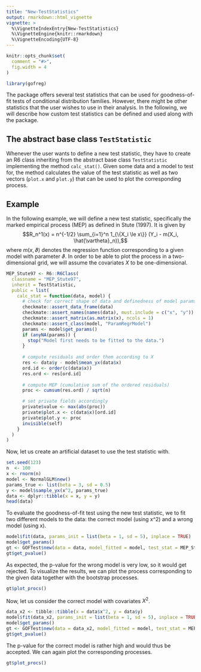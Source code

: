 ```yaml
---
title: "New-TestStatistics"
output: rmarkdown::html_vignette
vignette: >
  %\VignetteIndexEntry{New-TestStatistics}
  %\VignetteEngine{knitr::rmarkdown}
  %\VignetteEncoding{UTF-8}
---
```


```r
knitr::opts_chunk$set(
  comment = "#>",
  fig.width = 4
)
```

```r
library(gofreg)
```

The package offers several test statistics that can be used for goodness-of-fit 
tests of conditional distribution families. However, there might be other 
statistics that the user wishes to use in their analysis. In the following, we 
will describe how custom test statistics can be defined and used along with the
package.

## The abstract base class `TestStatistic`

Whenever the user wants to define a new test statistic, they have to create an 
R6 class inheriting from the abstract base class `TestStatistic`
implementing the method `calc_stat()`. Given some data and a model to test for,
the method calculates the value of the test statistic as well as two vectors 
(`plot.x` and `plot.y`) that can be used to plot the corresponding process.

## Example

In the following example, we will define a new test statistic, specifically the 
marked empirical process (MEP) as defined in Stute (1997). It is given by
$$R_n^1(x) = n^{-1/2} \sum_{i=1}^n 1_{\{X_i \le x\}} (Y_i - m(X_i, \hat{\vartheta}_n)),$$
where $m(x, \vartheta)$ denotes the regression function corresponding to a given 
model with parameter $\vartheta$. In order to be able to plot the process in a 
two-dimensional grid, we will assume the covariates $X$ to be one-dimensional.

``` r
MEP_Stute97 <- R6::R6Class(
  classname = "MEP_Stute97",
  inherit = TestStatistic,
  public = list(
    calc_stat = function(data, model) {
      # check for correct shape of data and definedness of model params
      checkmate::assert_data_frame(data)
      checkmate::assert_names(names(data), must.include = c("x", "y"))
      checkmate::assert_matrix(as.matrix(x), ncols = 1)
      checkmate::assert_class(model, "ParamRegrModel")
      params <- model$get_params()
      if (anyNA(params)) {
        stop("Model first needs to be fitted to the data.")
      }
      
      # compute residuals and order them according to X
      res <- data$y - model$mean_yx(data$x)
      ord.id <- order(c(data$x))
      res.ord <- res[ord.id]
      
      # compute MEP (cumulative sum of the ordered residuals)
      proc <- cumsum(res.ord) / sqrt(n)

      # set private fields accordingly
      private$value <- max(abs(proc))
      private$plot.x <- c(data$x)[ord.id]
      private$plot.y <- proc
      invisible(self)
    }
  )
)
```

Now, let us create an artificial dataset to use the test statistic with.

``` r
set.seed(123)
n  <- 100
x <- rnorm(n)
model <- NormalGLM$new()
params_true <- list(beta = 3, sd = 0.5)
y <- model$sample_yx(x^2, params_true)
data <- dplyr::tibble(x = x, y = y)
head(data)
```

To evaluate the goodness-of-fit test using the new test statistic, we to fit two 
different models to the data: the correct model (using x^2) and a wrong model
(using x).

``` r
model$fit(data, params_init = list(beta = 1, sd = 5), inplace = TRUE)
model$get_params()
gt <- GOFTest$new(data = data, model_fitted = model, test_stat = MEP_Stute97$new(), nboot = 100)
gt$get_pvalue()
```

As expected, the p-value for the wrong model is very low, so it would get 
rejected. To visualize the results, we can plot the process corresponding to the
given data together with the bootstrap processes.

``` r
gt$plot_procs()
```

Now, let us consider the correct model with covariates $X^2$.

``` r
data_x2 <- tibble::tibble(x = data$x^2, y = data$y)
model$fit(data_x2, params_init = list(beta = 1, sd = 5), inplace = TRUE)
model$get_params()
gt <- GOFTest$new(data = data_x2, model_fitted = model, test_stat = MEP_Stute97$new(), nboot = 100)
gt$get_pvalue()
```

The p-value for the correct model is rather high and would thus be accepted. We
can again plot the corresponding processes.

``` r
gt$plot_procs()
```
